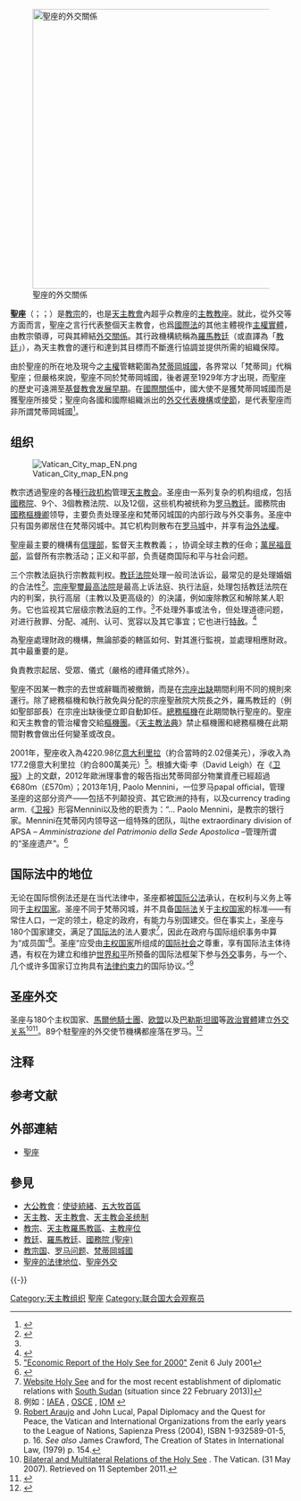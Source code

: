 {{multiple issues|
{{Expert|time=2015-12-14T03:49:22+00:00}}
{{rough translation}}
{{copyedit}}
}}
{{Distinguish|梵蒂冈|教宗国}}
{{Infobox Country
|conventional_long_name = 聖座
|native_name = Sancta Sedes
|linking_name =
|symbol_type = 徽章
|image_symbol = Emblem of the Holy See usual.svg
|alt_symbol = [[Gules|Gules]], two keys in [[saltire|saltire]] [[or_(heraldry)|or]] and [[argent|argent]], interlaced in the rings or, beneath a [[Papal_tiara|tiara]] argent, crowned or
|org_type = [[主教座|主教座]]
|admin_center_type = [[主權|管轄區]]
|admin_center = [[梵蒂岡|梵蒂岡]]、[[聖座房地產|部分義大利境內教會設施]]
|languages_type = [[官方語言|官方語言]]
|languages = [[拉丁語|拉丁語]]<sup>1</sup>
|leader_title1 = [[教宗|羅馬主教]]
|leader_name1 = {{Incumbent pope}}
|leader_title2 = [[國務樞機卿|國務卿]]
|leader_name2 =  [[伯多祿·帕羅林|伯多祿·帕羅林]]
|official_website = {{url|https://www.vatican.va/|聖座官方網站（意大利語）}}
|footnote1 = 使用語言為[[教會拉丁語|教會拉丁語]]，官方文件也常用其他語言：<br />外交語言 - [[法語|法語]]<br />主要語言 - [[義大利語|義大利語]]<ref>{{Cite web |url=http://www.canadainternational.gc.ca/holy_see-saint_siege/consular_services_consulaires/about-a_propos.aspx?lang=eng |title=Government of Canada, "About the Holy See" |accessdate=2015-03-28 |archive-date=2017-06-22 |archive-url=https://web.archive.org/web/20170622180143/http://www.canadainternational.gc.ca/holy_see-saint_siege/consular_services_consulaires/about-a_propos.aspx?lang=eng |dead-url=no }}</ref>
}}
{{羅馬教廷}}
{{Politics of Vatican City}}
[[File:Holy See relations.svg|thumb|500px|聖座的外交關係{{legend|#007f00|正式建交關係}}
{{legend|#00ff00|其他關係}}
{{legend|#Dcc|無外交關係}}]]     

'''聖座'''（{{lang-lat|Sancta Sedes}}；{{IPA-la|ˈsaŋkta ˈsedes|教堂}}；{{lang-it|Santa Sede}}）是[[教宗|教宗]]的{{link-en|教務職權|Ecclesiastical jurisdiction}}，也是[[天主教會|天主教會]]內超乎众教座的[[主教教座|主教教座]]。就此，從外交等方面而言，聖座之言行代表整個天主教會，也爲[[国际法|國際法]]的其他主體視作[[主权实体|主權實體]]，由教宗領導，可與其締結[[外交关系|外交關係]]{{NoteTag|許多國際協定認定聖座[[主权|主权]]，1929年2月11日簽署的《[[拉特朗条约|拉特朗条约]]》也特别-{}-强调，该条约中“[[意大利|意大利]]承认圣座在国际场合中的主权是其性质所固有的属性，是对其传统的遵从，也是其在全世界使命之要求”。}}。其行政機構統稱為[[羅馬教廷|羅馬教廷]]（或直譯為「[[教廷|教廷]]」），為天主教會的運行和達到其目標而不斷進行協調並提供所需的組織保障。

由於聖座的所在地及現今之[[主權|主權]]管轄範圍為[[梵蒂冈城国|梵蒂岡城國]]，各界常以「梵蒂岡」代稱聖座；但嚴格來說，聖座不同於梵蒂岡城國，後者遲至1929年方才出現，而聖座的歷史可遠溯至[[基督教會|基督教會]][[早期基督教|发展早期]]。在[[國際關係學|國際關係]]中，國大使不是獲梵蒂岡城國而是獲聖座所接受；聖座向各國和國際組織派出的[[外交代表機構|外交代表機構]]或[[使节|使節]]，是代表聖座而非所謂梵蒂岡城國<ref>{{Cite book |author = [[羅光|羅光]] |title = 教廷與中國使節史}}</ref>。

== 组织 ==
{{See also|教廷|罗马教廷|天主教罗马教区}}

[[File:Vatican_City_map_EN.png|thumb]]

教宗透過聖座的各種[[行政机构|行政机构]]管理[[天主教会|天主教会]]。圣座由一系列复杂的机构组成，包括[[國務院_(聖座)|國務院]]、9个{{link-en|聖部|Congregation (Roman Curia)}}、3個教務法院、以及12個{{link-en|宗座理事會|Pontifical Council}}，这些机构被统称为[[罗马教廷|罗马教廷]]。國務院由[[國務樞機卿|國務樞機卿]]领导，主要负责处理圣座和梵蒂冈城国的内部行政与外交事务。圣座中只有国务卿居住在梵蒂冈城中。其它机构则散布在[[罗马城|罗马城]]中，并享有[[治外法權|治外法權]]。

聖座最主要的機構有[[信理部|信理部]]，監督天主教教義；{{link-en|主教部|Congregation for Bishops}}，协调全球主教的任命；[[萬民福音部|萬民福音部]]，监督所有宗教活动；正义和平部，负责磋商国际和平与社会问题。

三个宗教法庭执行宗教裁判权。[[教廷法院|教廷法院]]处理一般司法诉讼，最常见的是处理婚姻的合法性<ref name="CanonLawP5G">{{cite web |title = CHAPTER III. THE TRIBUNALS OF THE APOSTOLIC SEE |url = https://www.vatican.va/archive/ENG1104/__P5G.HTM |publisher=Libreria Editrice Vaticana |access-date=2020-01-21 |archive-url = https://web.archive.org/web/20200121174658/https://www.vatican.va/archive/ENG1104/__P5G.HTM |archive-date=2020-01-21 |language=en}}</ref>。[[宗座聖璽最高法院|宗座聖璽最高法院]]是最高上诉法庭、执行法庭，处理包括教廷法院在内的判案，执行高层（主教以及更高级的{{link-en|教會團體|Religious institute}}）的決議，例如废除教区和解除某人职务。它也监视其它层级宗教法庭的工作。<ref name="CanonLawP5G" />{{link-en|宗座聖赦院|Apostolic Penitentiary}}不处理外事或法令，但处理道德问题，对{{link-en|懲戒罰|Censure (canon law)|责难}}进行赦罪、分配、减刑、认可、宽容以及其它事宜；它也进行[[特赦|特赦]]。<ref>{{cite web |author1=John Paul II |title=Pastor Bonus |url=https://www.vatican.va/content/john-paul-ii/en/apost_constitutions/documents/hf_jp-ii_apc_19880628_pastor-bonus.html |publisher=Libreria Editrice Vaticana |access-date=2020-01-21 |archive-url=https://web.archive.org/web/20200121175353/https://www.vatican.va/content/john-paul-ii/en/apost_constitutions/documents/hf_jp-ii_apc_19880628_pastor-bonus.html |archive-date=2020-01-21 |language=en |date=1988-06-28 }}</ref>

{{le|聖座經濟事務局|Prefecture for the Economic Affairs of the Holy See}}為聖座處理財政的機構，無論部委的轄區如何、對其進行監視，並處理相應財政。其中最重要的是{{le|宗座財產管理局|Administration of the Patrimony of the Apostolic See}}。

{{le|教宗府|Prefecture of the Papal Household}}負責教宗起居、受眾、儀式（嚴格的禮拜儀式除外）。

聖座不因某一教宗的去世或辭職而被撤銷，而是在[[宗座出缺|宗座出缺]]期間利用不同的規則來運行。除了總務樞機和執行赦免與分配的宗座聖赦院大院長之外，羅馬教廷的{{link-en|羅馬教廷部會|Dicastery|部會首長}}（例如聖部部長）在宗座出缺後便立即自動卸任。[[總務樞機|總務樞機]]在此期間執行聖座的{{le|教會財產|temporalities|财政事务}}。聖座和天主教會的管治權會交給[[樞機團|樞機團]]。《[[天主教法典|天主教法典]]》禁止樞機團和總務樞機在此期間對教會做出任何變革或改良。

2001年，聖座收入為4220.98亿[[意大利里拉|意大利里拉]]（約合當時的2.02億美元），淨收入為177.2億意大利里拉（約合800萬美元）<ref>[http://www.zenit.org/article-1900?l=english "Economic Report of the Holy See for 2000"] {{webarchive|url=https://web.archive.org/web/20080828074951/http://www.zenit.org/article-1900?l=english |date=2008-08-28 }} Zenit 6 July 2001</ref>。根據大衛·李（David Leigh）在《[[卫报|卫报]]》上的文獻，2012年歐洲理事會的報告指出梵蒂岡部分物業資產已經超過€680m（£570m）；2013年1月, Paolo Mennini，一位罗马papal official，管理圣座的这部分资产——包括不列颠投资、其它欧洲的持有，以及currency trading arm.《[[卫报|卫报]]》形容Mennini以及他的职责为：“... Paolo Mennini，是教宗的银行家。Mennini在梵蒂冈内领导这一组特殊的团队，叫the extraordinary division of APSA – ''Amministrazione del Patrimonio della Sede Apostolica'' –管理所谓的“圣座遗产”。<ref>{{cite news|title=How the Vatican built a secret property empire using Mussolini's millions|url=http://www.guardian.co.uk/world/2013/jan/21/vatican-secret-property-empire-mussolini|access-date=2013-01-23|newspaper=The Guardian|date=2013-01-21|author=David Leigh|archive-date=2013-07-03|archive-url=https://web.archive.org/web/20130703060810/http://www.guardian.co.uk/world/2013/jan/21/vatican-secret-property-empire-mussolini|dead-url=no}}</ref>

== 国际法中的地位 ==
{{Main|聖座的法律地位}}

无论在国际惯例法还是在当代法律中，圣座都被[[国际公法|国际公法]]承认，在权利与义务上等同于[[主权国家|主权国家]]。圣座不同于梵蒂冈城，并不具备[[国际法|国际法]]关于[[主权国家|主权国家]]的标准——有常住人口，一定的领土，稳定的政府，有能力与别国建交{{NoteTag|These criteria for statehood were first authoritatively enunciated at the [[蒙特维多国家权利义务公约|''Montevideo Convention on the Rights and Duties of States'']] on Rights and Duties of States, signed by American states on 26 December 1933.}}。但在事实上，圣座与180个国家建交，满足了[[国际法|国际法]]的法人要求<ref name=DipRel>[http://www.vatican.va/roman_curia/secretariat_state/documents/rc_seg-st_20010123_holy-see-relations_en.html Website Holy See] {{Wayback|url=http://www.vatican.va/roman_curia/secretariat_state/documents/rc_seg-st_20010123_holy-see-relations_en.html |date=20180926122127 }} and for the most recent establishment of diplomatic relations with [http://www.vis.va/vissolr/index.php?vi=all&dl=8f6b0a1c-1038-9a5d-d4e2-5127731d72bc&dl_t=text/xml&dl_a=y&ul=1&ev=1 South Sudan] {{webarchive|url=https://web.archive.org/web/20131104165426/http://www.vis.va/vissolr/index.php?vi=all&dl=8f6b0a1c-1038-9a5d-d4e2-5127731d72bc&dl_t=text%2Fxml&dl_a=y&ul=1&ev=1 |date=2013-11-04 }} (situation since 22 February 2013)]</ref>，因此在政府与国际组织事务中算为“成员国”<ref>例如：[http://www.iaea.org/About/Policy/MemberStates/ IAEA] {{Wayback|url=http://www.iaea.org/About/Policy/MemberStates/ |date=20141030000304 }}, [http://www.osce.org/who/83 OSCE] {{Wayback|url=http://www.osce.org/who/83 |date=20140708145624 }}, [http://www.iom.int/cms/en/sites/iom/home/about-iom-1/members-and-observers/governments/member-states.html IOM] {{webarchive|url=https://web.archive.org/web/20071212170611/http://www.iaea.org/About/Policy/MemberStates/ |date=2007-12-12 }}</ref>。圣座“应受由[[主权国家|主权国家]]所组成的[[国际社会|国际社会]]之尊重，享有国际法主体待遇，有权在为建立和维护[[世界和平|世界和平]]所预备的国际法框架下参与[[外交|外交]]事务，与一个、几个或许多国家订立拘具有[[法律约束力|法律约束力]]的国际协议。”<ref>[[Robert_Araujo_(Jurist)|Robert Araujo]] and John Lucal, Papal Diplomacy and the Quest for Peace, the Vatican and International Organizations from the early years to the League of Nations, Sapienza Press (2004), ISBN 1-932589-01-5, p. 16. ''See also'' James Crawford, The Creation of States in International Law, (1979) p. 154.</ref>

== 圣座外交 ==
{{Main|圣座外交}}
{{See also|圣座驻外机构列表|圣座建交列表|圣座在联合国系统内的活动|圣座的多边外交政策}}

圣座与180个主权国家、[[馬爾他騎士團|馬爾他騎士團]]、[[欧盟|欧盟]]以及[[巴勒斯坦國|巴勒斯坦國]]等[[政治實體|政治實體]]建立[[外交关系|外交关系]]<ref>[http://www.vatican.va/news_services/press/documentazione/documents/corpo-diplomatico_index_en.html#top Bilateral and Multilateral Relations of the Holy See] {{Wayback|url=http://www.vatican.va/news_services/press/documentazione/documents/corpo-diplomatico_index_en.html#top |date=20101012105106 }}. The Vatican. (31 May 2007). Retrieved on 11 September 2011.</ref><ref>{{cite web |url = http://www.zenit.org/article-34102?l=english |title = 179 states have full diplomatic relations with the Holy See |publisher = [[Zenit_News_Agency|Zenit News Agency]] |date = 2012-01-11 |accessdate = 2012-01-20 |deadurl = yes |archiveurl = https://web.archive.org/web/20120116144434/http://www.zenit.org/article-34102?l=english |archivedate = 2012年1月16日 }}</ref>。89个駐聖座的外交使节機構都座落在罗马。<ref>{{cite web |title=Informative Note on the Diplomatic Relations of the Holy See, 07.01.2019 |url=https://press.vatican.va/content/salastampa/en/bollettino/pubblico/2019/01/07/190107a.html |publisher=Holy See Press Office |accessdate=2019-12-08 |archiveurl=https://web.archive.org/web/20191208122548/https://press.vatican.va/content/salastampa/en/bollettino/pubblico/2019/01/07/190107a.html |archivedate=2019-12-08 |language=en |date=2019-01-07}}</ref>

== 注释 ==
{{NoteFoot}}

== 参考文献 ==
{{Reflist}}

== 外部連結 ==
{{Commons category|Holy See}}
* [http://www.vatican.va/ 聖座] {{WebCite|url=https://www.webcitation.org/6F64Gl3f9?url=http://www.vatican.va/ |date=20130313211926 |dateformat=iso }}{{it icon}}

== 參見 ==
{{Portal|基督教|天主教|梵蒂冈|欧洲|国际关系}}
* [[大公教會|大公教會]]：[[使徒統緒|使徒統緒]]、[[五大牧首區|五大牧首區]]
* [[天主教|天主教]]、[[天主教會|天主教會]]、[[天主教会圣统制|天主教会圣统制]]
* [[教宗|教宗]]、[[天主教羅馬教區|天主教羅馬教區]]、[[主教座位|主教座位]]
* [[教廷|教廷]]、[[羅馬教廷|羅馬教廷]]、[[國務院_(聖座)|國務院 (聖座)]]
* [[教宗国|教宗国]]、[[罗马问题|罗马问题]]、[[梵蒂冈|梵蒂岡城國]]
* [[聖座的法律地位|聖座的法律地位]]、[[聖座外交|聖座外交]]

{{-}}
{{教宗相关}}
{{天主教}}
{{天主教會史}}
{{欧洲题目}}

{{Authority control}}

{{DEFAULTSORT:Sancta Sedes}}
[[Category:天主教组织|Category:天主教组织]]
[[Category:聖座|]]
[[Category:联合国大会观察员|Category:联合国大会观察员]]